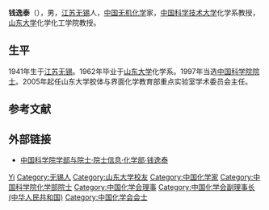 '''钱逸泰'''（{{bd|1941年|1月3日||}}），男，[[江苏|江苏]][[无锡|无锡]]人，[[中华人民共和国|中国]][[无机化学|无机化学]]家，[[中国科学技术大学|中国科学技术大学]]化学系教授，[[山东大学|山东大学]]化学化工学院教授。

== 生平 ==
1941年生于[[江苏|江苏]][[无锡|无锡]]。1962年毕业于[[山东大学|山东大学]]化学系。1997年当选[[中国科学院院士|中国科学院院士]]。2005年起任山东大学胶体与界面化学教育部重点实验室学术委员会主任。

== 参考文献 ==
{{reflist}}

== 外部链接 ==
* [https://web.archive.org/web/20120427015018/http://sourcedb.cas.cn/sourcedb_ad_cas/zw2/ysxx/hxb/ 中国科学院学部与院士·院士信息·化学部·钱逸泰]

{{中国科学家小作品}}
{{中国科学院化学部院士}}
{{中国化学会会士}}
{{Navboxes 
| title  = 钱逸泰在[[中國化學會_(中華人民共和國)|中国化学会]]的职务
| list1  =
{{中国化学会第二十五届理事会}}
{{中国化学会第二十六届理事会}}
}}

{{Authority control}}
{{DEFAULTSORT:Qian}}
[[Category:钱姓|Yi]]
[[Category:无锡人|Category:无锡人]]
[[Category:山东大学校友|Category:山东大学校友]]
[[Category:中国化学家|Category:中国化学家]]
[[Category:中国科学院化学部院士|Category:中国科学院化学部院士]]
[[Category:中国化学会理事|Category:中国化学会理事]]
[[Category:中国化学会副理事长_(中华人民共和国)|Category:中国化学会副理事长 (中华人民共和国)]]
[[Category:中国化学会会士|Category:中国化学会会士]]
